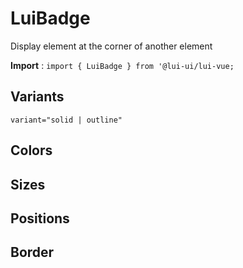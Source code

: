 <!-- MyComponent.stories.mdx -->


<Meta title="DOCS/LuiBadge" />

LuiBadge
=========

Display element at the corner of another element

**Import** : `import { LuiBadge } from '@lui-ui/lui-vue;`

## Variants

```variant="solid | outline"```

<Story id="lui-badge--variants" />

## Colors

<Story id="lui-badge--colors" />

## Sizes

<Story id="lui-badge--sizes" />

## Positions

<Story id="lui-badge--positions" />

## Border

<Story id="lui-badge--border" />